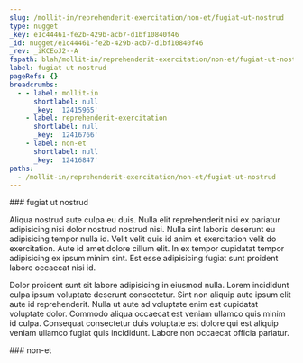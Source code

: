 ```yaml
---
slug: /mollit-in/reprehenderit-exercitation/non-et/fugiat-ut-nostrud
type: nugget
_key: e1c44461-fe2b-429b-acb7-d1bf10840f46
_id: nugget/e1c44461-fe2b-429b-acb7-d1bf10840f46
_rev: _iKCEoJ2--A
fspath: blah/mollit-in/reprehenderit-exercitation/non-et/fugiat-ut-nostrud.md
label: fugiat ut nostrud
pageRefs: {}
breadcrumbs:
  - - label: mollit-in
      shortlabel: null
      _key: '12415965'
    - label: reprehenderit-exercitation
      shortlabel: null
      _key: '12416766'
    - label: non-et
      shortlabel: null
      _key: '12416847'
paths:
  - /mollit-in/reprehenderit-exercitation/non-et/fugiat-ut-nostrud
---
```


<NuggetArea>
<Nugget slug="/mollit-in/reprehenderit-exercitation/non-et/fugiat-ut-nostrud" type="nugget" _key="e1c44461-fe2b-429b-acb7-d1bf10840f46" _id="nugget/e1c44461-fe2b-429b-acb7-d1bf10840f46" _rev="_iKCEoJ2--A" fspath="blah/mollit-in/reprehenderit-exercitation/non-et/fugiat-ut-nostrud.md" label="fugiat ut nostrud" paths="/mollit-in/reprehenderit-exercitation/non-et/fugiat-ut-nostrud">
<NuggetBody>
### fugiat ut nostrud

Aliqua nostrud aute culpa eu duis. Nulla elit reprehenderit nisi ex pariatur adipisicing nisi dolor nostrud nostrud nisi. Nulla sint laboris deserunt eu adipisicing tempor nulla id. Velit velit quis id anim et exercitation velit do exercitation. Aute id amet dolore cillum elit. In ex tempor cupidatat tempor adipisicing ex ipsum minim sint. Est esse adipisicing fugiat sunt proident labore occaecat nisi id.

Dolor proident sunt sit labore adipisicing in eiusmod nulla. Lorem incididunt culpa ipsum voluptate deserunt consectetur. Sint non aliquip aute ipsum elit aute id reprehenderit. Nulla ut aute ad voluptate enim est cupidatat voluptate dolor. Commodo aliqua occaecat est veniam ullamco quis minim id culpa. Consequat consectetur duis voluptate est dolore qui est aliquip veniam ullamco fugiat quis incididunt. Labore non occaecat officia pariatur.

</NuggetBody>
<Breadcrumbs>
<Crumbs>
<Crumb _key="12415965" label="mollit-in" /><Crumb _key="12416766" label="reprehenderit-exercitation" /><Crumb _key="12416847" label="non-et" />
</Crumbs>
</Breadcrumbs>
</Nugget>

<NuggetsInbound>
</NuggetsInbound>
<NuggetsOutbound>
</NuggetsOutbound>
</NuggetArea>
<PassagesInbound>
<Passage direction="inbound" type="passage" _key="12416847" _id="passage/12416847" _rev="_iKCEoJ2---" label="non-et" passage="non-et" fspath="blah/mollit-in/reprehenderit-exercitation/non-et" paths="/mollit-in/reprehenderit-exercitation/non-et" slug="/mollit-in/reprehenderit-exercitation/non-et">
<NuggetBody>
### non-et

</NuggetBody>
<Breadcrumbs>
<Crumbs>
<Crumb _key="12415965" label="mollit-in" /><Crumb _key="12416766" label="reprehenderit-exercitation" />
</Crumbs>
</Breadcrumbs>
</Passage>

</PassagesInbound>
<PassagesOutbound>
</PassagesOutbound>